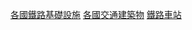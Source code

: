 {{Catnav|頁面分類|地理|国家|按國家分類|各國建築}}
{{Catnav|頁面分類|地理|国家|按國家分類|各國交通}}
{{Catnav|頁面分類|各種主題的頁面分類|按國家分類|各國建築}}
{{Catnav|頁面分類|各種主題的頁面分類|按國家分類|各國交通}}

{{Commons category|Train stations by country}}
{{Categories by country|nocat}}

[[Category:各國鐵路基礎設施|]]
[[Category:各國交通建築物|]]
[[Category:鐵路車站|]]